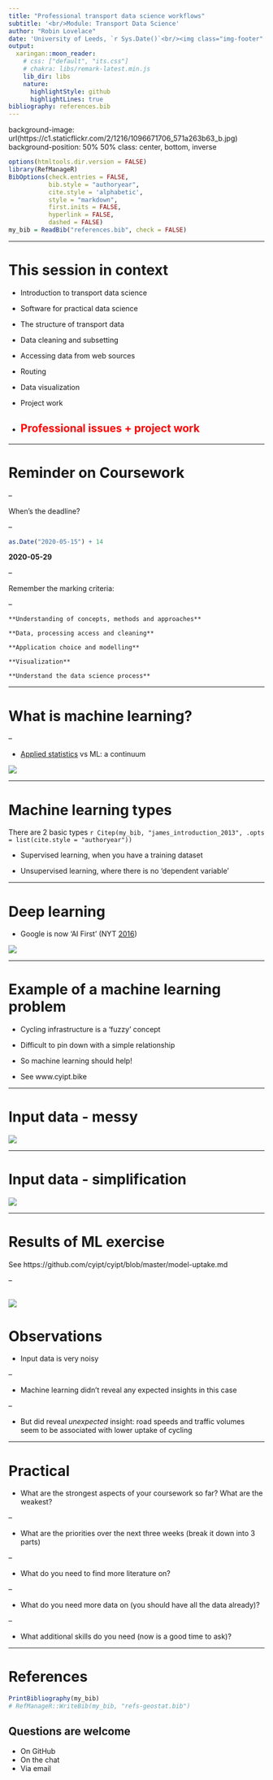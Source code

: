 ```yaml
---
title: "Professional transport data science workflows"
subtitle: '<br/>Module: Transport Data Science'
author: "Robin Lovelace"
date: 'University of Leeds, `r Sys.Date()`<br/><img class="img-footer" alt="" src="http://www.stephanehess.me.uk/images/picture3.png">'
output:
  xaringan::moon_reader:
    # css: ["default", "its.css"]
    # chakra: libs/remark-latest.min.js
    lib_dir: libs
    nature:
      highlightStyle: github
      highlightLines: true
bibliography: references.bib
---
```


background-image: url(https://c1.staticflickr.com/2/1216/1096671706_571a263b63_b.jpg)
background-position: 50% 50%
class: center, bottom, inverse

```r
options(htmltools.dir.version = FALSE)
library(RefManageR)
BibOptions(check.entries = FALSE, 
           bib.style = "authoryear", 
           cite.style = 'alphabetic', 
           style = "markdown",
           first.inits = FALSE,
           hyperlink = FALSE, 
           dashed = FALSE)
my_bib = ReadBib("references.bib", check = FALSE)
```

---

# This session in context

   - Introduction to transport data science

-  Software for practical data science 

 - The structure of transport data
 - Data cleaning and subsetting
 - Accessing data from web sources
 - Routing
 - Data visualization
 - Project work
 -  ## <font color="red"> Professional issues + project work</font> 
 
---

# Reminder on Coursework

--

When's the deadline?

--

```r
as.Date("2020-05-15") + 14
```

**2020-05-29**

--

Remember the marking criteria:

--

    **Understanding of concepts, methods and approaches**

    **Data, processing access and cleaning**

    **Application choice and modelling**

    **Visualization**

    **Understand the data science process**

---

# What is machine learning?

--

- [Applied statistics](https://machinelearningmastery.com/relationship-between-applied-statistics-and-machine-learning/) vs ML: a continuum

![](https://3qeqpr26caki16dnhd19sv6by6v-wpengine.netdna-ssl.com/wp-content/uploads/2018/04/Glossary-Mapping-Terms-in-Statistics-to-Terms-in-Machine-Learning.png)


---

# Machine learning types

There are 2 basic types `r Citep(my_bib, "james_introduction_2013", .opts = list(cite.style = "authoryear"))`

- Supervised learning, when you have a training dataset

- Unsupervised learning, where there is no 'dependent variable'



---

# Deep learning

- Google is now 'AI First' (NYT [2016](https://www.nytimes.com/2016/12/14/magazine/the-great-ai-awakening.html))

![](https://static01.nyt.com/images/2016/12/18/magazine/18ai8/18ai8-superJumbo.jpg?quality=90&auto=webp)

---

# Example of a machine learning problem

- Cycling infrastructure is a 'fuzzy' concept

- Difficult to pin down with a simple relationship

- So machine learning should help!

- See www.cyipt.bike

---

# Input data - messy

![](https://raw.githubusercontent.com/cyipt/cyipt/master/model-uptake_files/figure-markdown_github-ascii_identifiers/unnamed-chunk-10-1.png)


---

# Input data - simplification

![](https://raw.githubusercontent.com/cyipt/cyipt-website/master/images/ttwa-uptake.png)

---

# Results of ML exercise

See https://github.com/cyipt/cyipt/blob/master/model-uptake.md

--

![](https://raw.githubusercontent.com/cyipt/cyipt/master/model-uptake_files/figure-markdown_github-ascii_identifiers/unnamed-chunk-24-1.png)
---

# Observations

- Input data is very noisy

--

- Machine learning didn't reveal any expected insights in this case

--

- But did reveal *unexpected* insight: road speeds and traffic volumes seem to be associated with lower uptake of cycling

---

# Practical

- What are the strongest aspects of your coursework so far? What are the weakest?

--

- What are the priorities over the next three weeks (break it down into 3 parts) 

--

- What do you need to find more literature on?

--

- What do you need more data on (you should have all the data already)?

--

- What additional skills do you need (now is a good time to ask)?


---

# References

```r
PrintBibliography(my_bib)
# RefManageR::WriteBib(my_bib, "refs-geostat.bib")
```

## Questions are welcome

- On GitHub
- On the chat
- Via email
